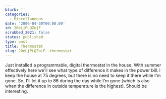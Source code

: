 ```yaml
---
blurb: ''
categories:
  - Miscellaneous
date: '2006-04-30T00:00:00'
id: 20eLjPLQZojF
scrubbed_2021: false
status: published
type: post
title: Thermostat
slug: 20eLjPLQZojF--thermostat
---
```


Just installed a programmable, digital thermostat in the house.
With summer effectively here we'll see what type of difference it
makes in the power bill. I keep the house at 75 degrees, but there
is no need to keep it there while I'm gone. So, I'll let it up to
86 during the day while I'm gone (which is also when the difference
in outside temperature is the highest). Should be interesting.

